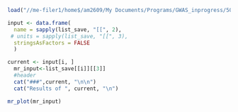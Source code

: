 

```{r echo=FALSE, results='asis',message=FALSE, warning=FALSE}
load("//me-filer1/home$/am2609/My Documents/Programs/GWAS_inprogress/500k/results.RData")

input <- data.frame(
  name = sapply(list_save, "[[", 2),
 # units = sapply(list_save, "[[", 3),
  stringsAsFactors = FALSE
  )

current <- input[i, ]
  mr_input<-list_save[[i]][[3]]
  #header
  cat("###",current, "\n\n")
  cat("Results of ", current, "\n")
```


```{r echo=FALSE, warning=FALSE, plotly=TRUE, message=FALSE, warning=FALSE}
mr_plot(mr_input)
```
